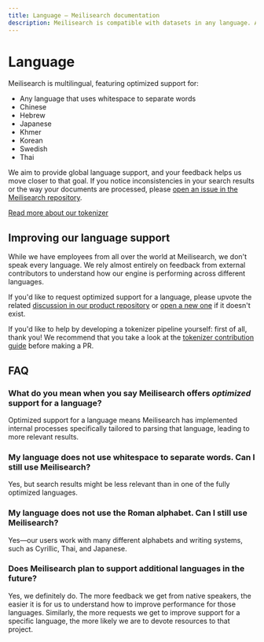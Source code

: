 ```yaml
---
title: Language — Meilisearch documentation
description: Meilisearch is compatible with datasets in any language. Additionally, it features optimized support for languages using whitespace to separate words, Chinese, Hebrew, Japanese,  Korean, and Thai.
---
```


# Language

Meilisearch is multilingual, featuring optimized support for:

- Any language that uses whitespace to separate words
- Chinese
- Hebrew
- Japanese
- Khmer
- Korean
- Swedish
- Thai

We aim to provide global language support, and your feedback helps us move closer to that goal. If you notice inconsistencies in your search results or the way your documents are processed, please [open an issue in the Meilisearch repository](https://github.com/meilisearch/meilisearch/issues/new/choose).

[Read more about our tokenizer](/learn/advanced/tokenization)

## Improving our language support

While we have employees from all over the world at Meilisearch, we don't speak every language. We rely almost entirely on feedback from external contributors to understand how our engine is performing across different languages.

If you'd like to request optimized support for a language, please upvote the related [discussion in our product repository](https://github.com/meilisearch/product/discussions?discussions_q=label%3Ascope%3Atokenizer+) or [open a new one](https://github.com/meilisearch/product/discussions/new?category=feedback-feature-proposal) if it doesn't exist.

If you'd like to help by developing a tokenizer pipeline yourself: first of all, thank you! We recommend that you take a look at the [tokenizer contribution guide](https://github.com/meilisearch/charabia/blob/main/CONTRIBUTING.md) before making a PR.

## FAQ

### What do you mean when you say Meilisearch offers _optimized_ support for a language?

Optimized support for a language means Meilisearch has implemented internal processes specifically tailored to parsing that language, leading to more relevant results.

### My language does not use whitespace to separate words. Can I still use Meilisearch?

Yes, but search results might be less relevant than in one of the fully optimized languages.

### My language does not use the Roman alphabet. Can I still use Meilisearch?

Yes—our users work with many different alphabets and writing systems, such as Cyrillic, Thai, and Japanese.

### Does Meilisearch plan to support additional languages in the future?

Yes, we definitely do. The more feedback we get from native speakers, the easier it is for us to understand how to improve performance for those languages. Similarly, the more requests we get to improve support for a specific language, the more likely we are to devote resources to that project.
